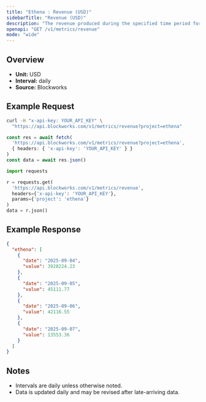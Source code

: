 ```yaml
---
title: "Ethena : Revenue (USD)"
sidebarTitle: "Revenue (USD)"
description: "The revenue produced during the specified time period for given project."
openapi: "GET /v1/metrics/revenue"
mode: "wide"
---
```


## Overview

- **Unit:** USD
- **Interval:** daily
- **Source:** Blockworks

## Example Request

<CodeGroup>

```bash cURL
curl -H "x-api-key: YOUR_API_KEY" \
  "https://api.blockworks.com/v1/metrics/revenue?project=ethena"
```

```typescript TypeScript
const res = await fetch(
  'https://api.blockworks.com/v1/metrics/revenue?project=ethena',
  { headers: { 'x-api-key': 'YOUR_API_KEY' } }
)
const data = await res.json()
```

```python Python
import requests

r = requests.get(
  'https://api.blockworks.com/v1/metrics/revenue',
  headers={'x-api-key': 'YOUR_API_KEY'},
  params={'project': 'ethena'}
)
data = r.json()
```

</CodeGroup>

## Example Response

```json
{
  "ethena": [
    {
      "date": "2025-09-04",
      "value": 3928224.23
    },
    {
      "date": "2025-09-05",
      "value": 45111.77
    },
    {
      "date": "2025-09-06",
      "value": 42116.55
    },
    {
      "date": "2025-09-07",
      "value": 13553.36
    }
  ]
}
```

## Notes
- Intervals are daily unless otherwise noted.
- Data is updated daily and may be revised after late-arriving data.
